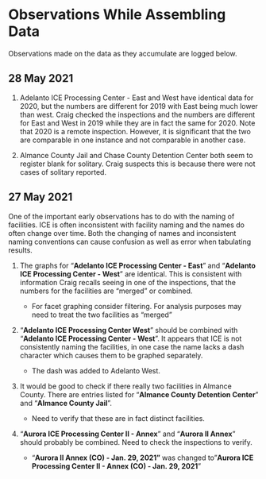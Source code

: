 # Observations While Assembling Data

Observations made on the data as they accumulate are logged below.

## 28 May 2021

1.  Adelanto ICE Processing Center - East and West have identical data for 2020, but the numbers are different for 2019 with East being much lower than west. Craig checked the inspections and the numbers are different for East and West in 2019 while they are in fact the same for 2020. Note that 2020 is a remote inspection. However, it is significant that the two are comparable in one instance and not comparable in another case.

2.  Almance County Jail and Chase County Detention Center both seem to register blank for solitary. Craig suspects this is because there were not cases of solitary reported.

## 27 May 2021

One of the important early observations has to do with the naming of facilities. ICE is often inconsistent with facility naming and the names do often change over time. Both the changing of names and inconsistent naming conventions can cause confusion as well as error when tabulating results.

1.  The graphs for "**Adelanto ICE Processing Center - East**" and "**Adelanto ICE Processing Center - West**" are identical. This is consistent with information Craig recalls seeing in one of the inspections, that the numbers for the facilities are "merged" or combined.

    -   For facet graphing consider filtering. For analysis purposes may need to treat the two facilities as "merged"

2.  "**Adelanto ICE Processing Center West**" should be combined with "**Adelanto ICE Processing Center - West**". It appears that ICE is not consistently naming the facilities, in one case the name lacks a dash character which causes them to be graphed separately.

    -   The dash was added to Adelanto West.

3.  It would be good to check if there really two facilities in Almance County. There are entries listed for "**Almance County Detention Center**" and "**Almance County Jail**".

    -   Need to verify that these are in fact distinct facilities.

4.  "**Aurora ICE Processing Center II - Annex**" and "**Aurora II Annex**" should probably be combined. Need to check the inspections to verify.

    -   "**Aurora II Annex (CO) - Jan. 29, 2021"** was changed to "**Aurora ICE Processing Center II - Annex (CO) - Jan. 29, 2021**"